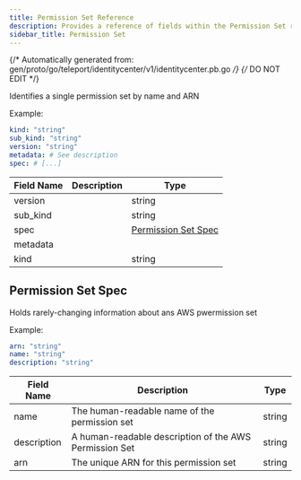 ```yaml
---
title: Permission Set Reference
description: Provides a reference of fields within the Permission Set resource, which you can manage with tctl.
sidebar_title: Permission Set
---
```

{/* Automatically generated from: gen/proto/go/teleport/identitycenter/v1/identitycenter.pb.go */}
{/* DO NOT EDIT */}

Identifies a single permission set by name and ARN

Example:

```yaml
kind: "string"
sub_kind: "string"
version: "string"
metadata: # See description
spec: # [...]
```
|Field Name|Description|Type|
|---|---|---|
|version||string|
|sub_kind||string|
|spec||[Permission Set Spec](#permission-set-spec)|
|metadata|||
|kind||string|

## Permission Set Spec

Holds rarely-changing information about ans AWS pwermission set


Example:

```yaml
arn: "string"
name: "string"
description: "string"
```

|Field Name|Description|Type|
|---|---|---|
|name|The human-readable name of the permission set|string|
|description|A human-readable description of the AWS Permission Set|string|
|arn|The unique ARN for this permission set|string|

